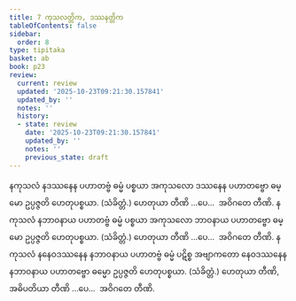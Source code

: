 ```yaml
---
title: 7 ကုသလတ္တိက, ဒဿနတ္တိက
tableOfContents: false
sidebar:
  order: 8
type: tipitaka
basket: ab
book: p23
review:
  current: review
  updated: '2025-10-23T09:21:30.157841'
  updated_by: ''
  notes: ''
  history:
  - state: review
    date: '2025-10-23T09:21:30.157841'
    updated_by: ''
    notes: ''
    previous_state: draft
---
```



<ReviewStatus review={frontmatter.review} showDetails={true} />

<HypothesisAnnotation frontmatter={frontmatter} />

<DynamicBreadcrumb />

<Division number="11" book="p23" e="ch" v="40" p="407">

<Paragraph number="42" book="p23">
နကုသလံ နဒဿနေန ပဟာတဗ္ဗံ ဓမ္မံ ပစ္စယာ အကုသလော ဒဿနေန ပဟာတဗ္ဗော ဓမ္မော ဥပ္ပဇ္ဇတိ ဟေတုပစ္စယာ. (သံခိတ္တံ.) ဟေတုယာ တီဏိ …ပေ…  အဝိဂတေ တီဏိ.
</Paragraph>

<Paragraph number="43" book="p23">
နကုသလံ နဘာဝနာယ ပဟာတဗ္ဗံ ဓမ္မံ ပစ္စယာ အကုသလော ဘာဝနာယ ပဟာတဗ္ဗော ဓမ္မော ဥပ္ပဇ္ဇတိ ဟေတုပစ္စယာ. (သံခိတ္တံ.) ဟေတုယာ တီဏိ …ပေ…  အဝိဂတေ တီဏိ.
</Paragraph>

<Paragraph number="44" book="p23">
နကုသလံ နနေဝဒဿနေန နဘာဝနာယ ပဟာတဗ္ဗံ ဓမ္မံ ပဋိစ္စ အဗျာကတော နေဝဒဿနေန နဘာဝနာယ ပဟာတဗ္ဗော ဓမ္မော ဥပ္ပဇ္ဇတိ ဟေတုပစ္စယာ. (သံခိတ္တံ.) ဟေတုယာ တီဏိ, အဓိပတိယာ တီဏိ …ပေ…  အဝိဂတေ တီဏိ.
</Paragraph>
</Division>